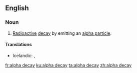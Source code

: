 ==English==

===Noun===
{{en-noun}}

# [[radioactive|Radioactive]] [[decay]] by emitting an [[alpha particle]].

====Translations====
{{trans-top|radioactive decay by emitting an alpha particle}}
* Icelandic: {{t|is|alfasundrun|f}}, {{t|is|alfahrörnun|f}}
{{trans-mid}}
{{trans-bottom}}

[[fr:alpha decay]]
[[ku:alpha decay]]
[[ta:alpha decay]]
[[zh:alpha decay]]